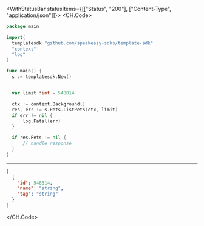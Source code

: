 

<WithStatusBar statusItems={[["Status", "200"], ["Content-Type", "application/json"]]}>
  <CH.Code>
  ```go ListPets.go
  package main

import(
	templatesdk "github.com/speakeasy-sdks/template-sdk"
	"context"
	"log"
)

func main() {
    s := templatesdk.New()


    var limit *int = 548814

    ctx := context.Background()
    res, err := s.Pets.ListPets(ctx, limit)
    if err != nil {
        log.Fatal(err)
    }

    if res.Pets != nil {
        // handle response
    }
}
  ```
  ---

  ```json Example Response
  [
    {
      "id": 548814,
      "name": "string",
      "tag": "string"
    }
  ]
  ```
  </CH.Code>
</WithStatusBar>
